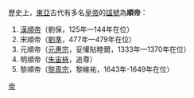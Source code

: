 歷史上，[[東亞|東亞]]古代有多名[[皇帝|皇帝]]的[[諡號|諡號]]為'''順帝'''：

#[[漢順帝|漢順帝]]（劉保，125年—144年在位）
#宋順帝（[[劉準|劉準]]，477年—479年在位）
#元順帝（[[元惠宗|元惠宗]]，妥懽貼睦爾，1333年—1370年在位）
#明順帝（[[朱宙栐|朱宙栐]]，追尊）
#黎順帝（[[黎真宗|黎真宗]]，黎維祐，1643年-1649年在位）
{{disambig}}

[[Category:諡順|帝]]